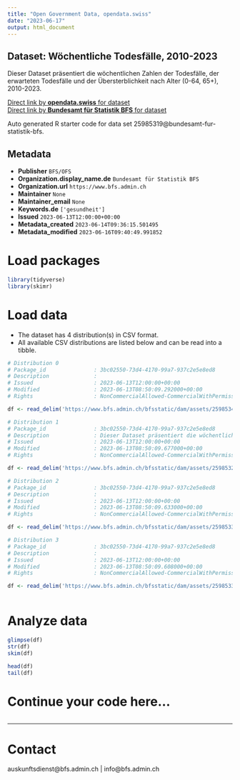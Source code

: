 ```yaml
---
title: "Open Government Data, opendata.swiss"
date: "2023-06-17"
output: html_document
---
```


## Dataset: Wöchentliche Todesfälle, 2010-2023

Dieser Dataset präsentiert die wöchentlichen Zahlen der Todesfälle, der erwarteten Todesfälle und der Übersterblichkeit nach Alter (0-64, 65+), 2010-2023.

[Direct link by **opendata.swiss** for dataset](https://opendata.swiss/de/dataset/wochentliche-todesfalle-2010-2023)<br>
[Direct link by **Bundesamt für Statistik BFS** for dataset](https://www.bfs.admin.ch/asset/de/ts-d-14.03.04.03-wr)

Auto generated R starter code for data set 25985319@bundesamt-fur-statistik-bfs.

## Metadata

- **Publisher** `BFS/OFS`
- **Organization.display_name.de** `Bundesamt für Statistik BFS`
- **Organization.url** `https://www.bfs.admin.ch`
- **Maintainer** `None`
- **Maintainer_email** `None`
- **Keywords.de** `['gesundheit']`
- **Issued** `2023-06-13T12:00:00+00:00`
- **Metadata_created** `2023-06-14T09:36:15.501495`
- **Metadata_modified** `2023-06-16T09:40:49.991852`


# Load packages

```r

library(tidyverse)
library(skimr)

```

# Load data

-   The dataset has 4 distribution(s) in CSV format.
-   All available CSV distributions are listed below and can be read into a tibble.

```r

# Distribution 0
# Package_id               : 3bc02550-73d4-4170-99a7-937c2e5e8ed8
# Description              : 
# Issued                   : 2023-06-13T12:00:00+00:00
# Modified                 : 2023-06-13T08:50:09.292000+00:00
# Rights                   : NonCommercialAllowed-CommercialWithPermission-ReferenceRequired

df <- read_delim('https://www.bfs.admin.ch/bfsstatic/dam/assets/25985341/master')

# Distribution 1
# Package_id               : 3bc02550-73d4-4170-99a7-937c2e5e8ed8
# Description              : Dieser Dataset präsentiert die wöchentlichen Zahlen der Todesfälle, der erwarteten Todesfälle und der Übersterblichkeit nach Alter (0-64, 65+), 2010-2023.
# Issued                   : 2023-06-13T12:00:00+00:00
# Modified                 : 2023-06-13T08:50:09.677000+00:00
# Rights                   : NonCommercialAllowed-CommercialWithPermission-ReferenceRequired

df <- read_delim('https://www.bfs.admin.ch/bfsstatic/dam/assets/25985327/master')

# Distribution 2
# Package_id               : 3bc02550-73d4-4170-99a7-937c2e5e8ed8
# Description              : 
# Issued                   : 2023-06-13T12:00:00+00:00
# Modified                 : 2023-06-13T08:50:09.633000+00:00
# Rights                   : NonCommercialAllowed-CommercialWithPermission-ReferenceRequired

df <- read_delim('https://www.bfs.admin.ch/bfsstatic/dam/assets/25985334/master')

# Distribution 3
# Package_id               : 3bc02550-73d4-4170-99a7-937c2e5e8ed8
# Description              : 
# Issued                   : 2023-06-13T12:00:00+00:00
# Modified                 : 2023-06-13T08:50:09.608000+00:00
# Rights                   : NonCommercialAllowed-CommercialWithPermission-ReferenceRequired

df <- read_delim('https://www.bfs.admin.ch/bfsstatic/dam/assets/25985339/master')



```

# Analyze data

```r

glimpse(df)
str(df)
skim(df)

head(df)
tail(df)

```

# Continue your code here...

```r

```

------------------------------------------------------------------------

# Contact

auskunftsdienst@bfs.admin.ch | info@bfs.admin.ch
